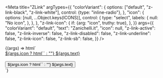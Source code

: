 
<Meta
  title="ZLink"
  argTypes={{
    "colorVariant": {
      options: ["default", "z-link-black", "z-link-white"],
      control: {type: "inline-radio"},
    },
    "icon": {
      options: [null, ...Object.keys(ICONS)],
      control: {
        type: "select",
        labels: {
          null: "No icon",
        },
      },
    },
    "z-link-icon": {
      if: {arg: "icon", truthy: true},
    },
  }}
  args={{
    "colorVariant": "default",
    "text": "Zanichelli.it",
    "icon": null,
    "z-link-active": false,
    "z-link-inverse": false,
    "z-link-disabled": false,
    "z-link-underline": false,
    "z-link-icon": false,
    "z-link-sb": false,
  }}
/>

<Canvas>
  <Story name="ZLink">
    {(args) => html`
      <div>
        <a
          href="zanichelli.it"
          class=${classMap({
            "z-link": true,
            "z-link-black": args.colorVariant === "z-link-black",
            "z-link-white": args.colorVariant === "z-link-white",
            "z-link-active": args["z-link-active"],
            "z-link-inverse": args["z-link-inverse"],
            "z-link-disabled": args["z-link-disabled"],
            "z-link-underline": args["z-link-underline"],
            "z-link-icon": args["z-link-icon"],
            "z-link-sb": args["z-link-sb"],
          })}
        >
          ${args.icon ? html`<z-icon name=${args.icon}></z-icon>` : ""} ${args.text}
        </a>
        <br />
        <br />
        <button
          class=${classMap({
            "z-link": true,
            "z-link-black": args.colorVariant === "z-link-black",
            "z-link-white": args.colorVariant === "z-link-white",
            "z-link-active": args["z-link-active"],
            "z-link-inverse": args["z-link-inverse"],
            "z-link-disabled": args["z-link-disabled"],
            "z-link-underline": args["z-link-underline"],
            "z-link-icon": args["z-link-icon"],
            "z-link-sb": args["z-link-sb"],
          })}
        >
          ${args.icon ? html`<z-icon name=${args.icon}></z-icon>` : ""} ${args.text}
        </button>
      </div>
    `}
  </Story>
</Canvas>

